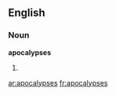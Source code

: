 ==English==

===Noun===
'''apocalypses'''

# {{plural of|[[apocalypse]]}}

[[ar:apocalypses]]
[[fr:apocalypses]]